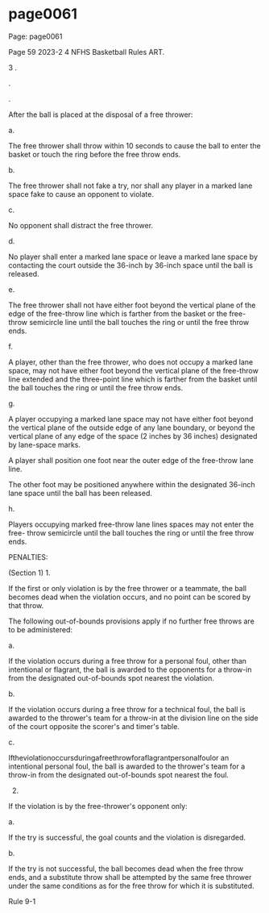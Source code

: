 
# page0061

Page: page0061

Page 59 2023-2 4 NFHS Basketball Rules ART.

3 .

.

.

After the ball is placed at the disposal of a free thrower:

a.

The free thrower shall throw within 10 seconds to cause the ball to enter the basket or touch the ring before the free throw ends.

b.

The free thrower shall not fake a try, nor shall any player in a marked lane space fake to cause an opponent to violate.

c.

No opponent shall distract the free thrower.

d.

No player shall enter a marked lane space or leave a marked lane space by contacting the court outside the 36-inch by 36-inch space until the ball is released.

e.

The free thrower shall not have either foot beyond the vertical plane of the edge of the free-throw line which is farther from the basket or the free-throw semicircle line until the ball touches the ring or until the free throw ends.

f.

A player, other than the free thrower, who does not occupy a marked lane space, may not have either foot beyond the vertical plane of the free-throw line extended and the three-point line which is farther from the basket until the ball touches the ring or until the free throw ends.

g.

A player occupying a marked lane space may not have either foot beyond the vertical plane of the outside edge of any lane boundary, or beyond the vertical plane of any edge of the space (2 inches by 36 inches) designated by lane-space marks.

A player shall position one foot near the outer edge of the free-throw lane line.

The other foot may be positioned anywhere within the designated 36-inch lane space until the ball has been released.

h.

Players occupying marked free-throw lane lines spaces may not enter the free- throw semicircle until the ball touches the ring or until the free throw ends.

PENALTIES:

(Section 1) 1.

If the first or only violation is by the free thrower or a teammate, the ball becomes dead when the violation occurs, and no point can be scored by that throw.

The following out-of-bounds provisions apply if no further free throws are to be administered:

a.

If the violation occurs during a free throw for a personal foul, other than intentional or flagrant, the ball is awarded to the opponents for a throw-in from the designated out-of-bounds spot nearest the violation.

b.

If the violation occurs during a free throw for a technical foul, the ball is awarded to the thrower's team for a throw-in at the division line on the side of the court opposite the scorer's and timer's table.

c.

Iftheviolationoccursduringafreethrowforaflagrantpersonalfoulor an intentional personal foul, the ball is awarded to the thrower's team for a throw-in from the designated out-of-bounds spot nearest the foul.

2.

If the violation is by the free-thrower's opponent only:

a.

If the try is successful, the goal counts and the violation is disregarded.

b.

If the try is not successful, the ball becomes dead when the free throw ends, and a substitute throw shall be attempted by the same free thrower under the same conditions as for the free throw for which it is substituted.

Rule 9-1
  